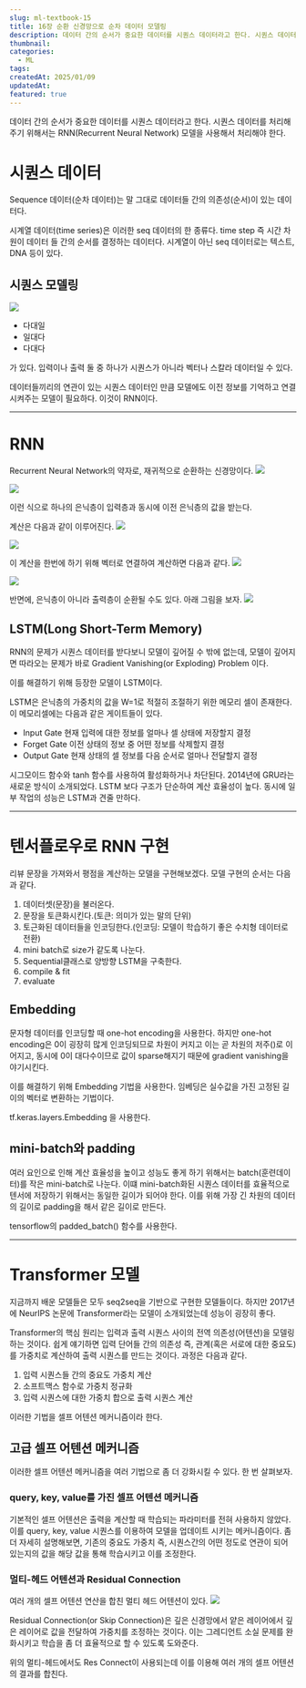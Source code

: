 ```yaml
---
slug: ml-textbook-15
title: 16장 순환 신경망으로 순차 데이터 모델링
description: 데이터 간의 순서가 중요한 데이터를 시퀀스 데이터라고 한다. 시퀀스 데이터를 처리해주기 위해서는 RNN(Recurrent Neural Network) 모델을 사용해서 처리해야 한다.
thumbnail: 
categories:
  - ML
tags: 
createdAt: 2025/01/09
updatedAt: 
featured: true
---
```

데이터 간의 순서가 중요한 데이터를 시퀀스 데이터라고 한다. 
시퀀스 데이터를 처리해주기 위해서는 RNN(Recurrent Neural Network) 모델을 사용해서 처리해야 한다.

# 시퀀스 데이터
Sequence 데이터(순차 데이터)는 말 그대로 데이터들 간의 의존성(순서)이 있는 데이터다.

시계열 데이터(time series)은 이러한 seq 데이터의 한 종류다. time step 즉 시간 차원이 데이터 들 간의 순서를 결정하는 데이터다.
시계열이 아닌 seq 데이터로는 텍스트, DNA 등이 있다.

## 시퀀스 모델링
![](https://velog.velcdn.com/images/jinsoolve/post/506a432b-8ac1-40db-ba6a-60ee0ba68fef/image.png)

- 다대일
- 일대다
- 다대다

가 있다. 입력이나 출력 둘 중 하나가 시퀀스가 아니라 벡터나 스칼라 데이터일 수 있다.

데이터들끼리의 연관이 있는 시퀀스 데이터인 만큼 모델에도 이전 정보를 기억하고 연결시켜주는 모델이 필요하다. 이것이 RNN이다.

---
# RNN
Recurrent Neural Network의 약자로, 재귀적으로 순환하는 신경망이다.
![](https://velog.velcdn.com/images/jinsoolve/post/bbe052d1-4c35-4e1e-a0db-8c964c1f4161/image.png)

![](https://velog.velcdn.com/images/jinsoolve/post/014c1bbc-cbef-4763-9c55-5a22e140ab0d/image.png)

이런 식으로 하나의 은닉층이 입력층과 동시에 이전 은닉층의 값을 받는다.

계산은 다음과 같이 이루어진다.
![](https://velog.velcdn.com/images/jinsoolve/post/61c4eb91-d652-407c-ad08-e28be804c2a4/image.png)

![](https://velog.velcdn.com/images/jinsoolve/post/60baffa1-8222-44e9-b9e4-74e722edae30/image.png)

이 계산을 한번에 하기 위해 벡터로 연결하여 계산하면 다음과 같다.
![](https://velog.velcdn.com/images/jinsoolve/post/8ba64ac3-ce8f-481d-97d4-bd0879fa9973/image.png)

![](https://velog.velcdn.com/images/jinsoolve/post/850c3a3b-f863-4186-a0dd-8f4a2ee4729e/image.png)


반면에, 은닉층이 아니라 출력층이 순환될 수도 있다. 아래 그림을 보자.
![](https://velog.velcdn.com/images/jinsoolve/post/73fb4bb9-f7ed-4beb-901f-f10571ac3afa/image.png)

## LSTM(Long Short-Term Memory)
RNN의 문제가 시퀀스 데이터를 받다보니 모델이 깊어질 수 밖에 없는데, 모델이 깊어지면 따라오는 문제가 바로 Gradient Vanishing(or Exploding) Problem 이다.

이를 해결하기 위해 등장한 모델이 LSTM이다.

LSTM은 은닉층의 가중치의 값을 W=1로 적절히 조절하기 위한 메모리 셀이 존재한다.
이 메모리셀에는 다음과 같은 게이트들이 있다.

- Input Gate
	현재 입력에 대한 정보를 얼마나 셀 상태에 저장할지 결정
- Forget Gate
	이전 상태의 정보 중 어떤 정보를 삭제할지 결정
- Output Gate
	현재 상태의 셀 정보를 다음 순서로 얼마나 전달할지 결정
    
시그모이드 함수와 tanh 함수를 사용하여 활성화하거나 차단된다.
2014년에 GRU라는 새로운 방식이 소개되었다. LSTM 보다 구조가 단순하여 계산 효율성이 높다. 동시에 일부 작업의 성능은 LSTM과 견줄 만하다.

---
# 텐서플로우로 RNN 구현
리뷰 문장을 가져와서 평점을 계산하는 모델을 구현해보겠다. 모델 구현의 순서는 다음과 같다.

1. 데이터셋(문장)을 불러온다.
2. 문장을 토큰화시킨다.(토큰: 의미가 있는 말의 단위)
3. 토근화된 데이터들을 인코딩한다.(인코딩: 모델이 학습하기 좋은 수치형 데이터로 전환)
4. mini batch로 size가 같도록 나눈다.
5. Sequential클래스로 양방향 LSTM을 구축한다.
6. compile & fit
7. evaluate

## Embedding
문자형 데이터를 인코딩할 때 one-hot encoding을 사용한다. 하지만 one-hot encoding은 0이 굉장히 많게 인코딩되므로 차원이 커지고 이는 곧 차원의 저주()로 이어지고, 동시에 0이 대다수이므로 값이 sparse해지기 때문에 gradient vanishing을 야기시킨다.

이를 해결하기 위해 Embedding 기법을 사용한다. 임베딩은 실수값을 가진 고정된 길이의 벡터로 변환하는 기법이다.

tf.keras.layers.Embedding 을 사용한다.

## mini-batch와 padding
여러 요인으로 인해 계산 효율성을 높이고 성능도 좋게 하기 위해서는 batch(훈련데이터)를 작은 mini-batch로 나눈다. 
이떄 mini-batch화된 시퀀스 데이터를 효율적으로 텐서에 저장하기 위해서는 동일한 길이가 되어야 한다. 이를 위해 가장 긴 차원의 데이터의 길이로 padding을 해서 같은 길이로 만든다.

tensorflow의 padded_batch() 함수를 사용한다.

---
# Transformer 모델
지금까지 배운 모델들은 모두 seq2seq을 기반으로 구현한 모델들이다. 하지만 2017년에 NeurIPS 논문에 Transformer라는 모델이 소개되었는데 성능이 굉장히 좋다.

Transformer의 핵심 원리는 입력과 출력 시퀀스 사이의 전역 의존성(어텐션)을 모델링하는 것이다.
쉽게 얘기하면 입력 단어들 간의 의존성 즉, 관계(혹은 서로에 대한 중요도)를 가중치로 계산하여 출력 시퀀스를 만드는 것이다.
과정은 다음과 같다.

1. 입력 시퀀스들 간의 중요도 가중치 계산
2. 소프트맥스 함수로 가중치 정규화
3. 입력 시퀀스에 대한 가중치 합으로 출력 시퀀스 계산

이러한 기법을 셀프 어텐션 메커니즘이라 한다.

## 고급 셀프 어텐션 메커니즘
이러한 셀프 어텐션 메커니즘을 여러 기법으로 좀 더 강화시킬 수 있다. 한 번 살펴보자.

### query, key, value를 가진 셀프 어텐션 메커니즘
기본적인 셀프 어텐션은 출력을 계산할 때 학습되는 파라미터를 전혀 사용하지 않았다.
이를 query, key, value 시퀀스를 이용하여 모델을 업데이트 시키는 메커니즘이다.
좀 더 자세히 설명해보면, 기존의 중요도 가중치 즉, 시퀀스간의 어떤 정도로 연관이 되어 있는지의 값을 해당 값을 통해 학습시키고 이를 조정한다.

### 멀티-헤드 어텐션과 Residual Connection
여러 개의 셀프 어텐션 연산을 합친 멀티 헤드 어텐션이 있다.
![](https://velog.velcdn.com/images/jinsoolve/post/30186472-31c5-405d-8b67-74566f3bf2a4/image.png)

Residual Connection(or Skip Connection)은 깊은 신경망에서 얕은 레이어에서 깊은 레이어로 값을 전달하여 가중치를 조정하는 것이다. 이는 그레디언트 소실 문제를 완화시키고 학습을 좀 더 효율적으로 할 수 있도록 도와준다.

위의 멀티-헤드에서도 Res Connect이 사용되는데 이를 이용해 여러 개의 셀프 어텐션의 결과를 합친다.